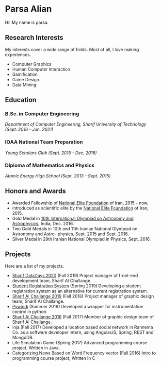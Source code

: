 
<Avatar size="40%" />

# Parsa Alian

Hi! My name is parsa.

## Research Interests

My interests cover a wide range of fields. Most of all, I love making experiences.

-   Computer Graphics
-   Human Computer Interaction
-   Gamification
-   Game Design
-   Data Mining

## Education

### B.Sc. in Computer Engineering

_Department of Computer Engineering, Sharif University of Technology (Sept. 2016 - Jun. 2021)_

### IOAA National Team Preparation

_Young Scholars Club (Sept. 2015 - Dec. 2016)_

### Diploma of Mathematics and Physics

_Atomic Energy High School (Sept. 2013 - Sept. 2015)_

## Honors and Awards

-   Awarded Fellowship of [National Elite Foundation](https://en.bmn.ir/) of Iran, 2015 - now.
-   Introduced as scientific elite by the [National Elite Foundation](https://en.bmn.ir/) of Iran, 2015.
-   Gold Medal in [10th International Olympiad on Astronomy and Astrophysics](http://www.ioaa2016.in/), India, Dec. 2016.
-   Two Gold Medals in 10th and 11th Iranian National Olympiad on Astronomy and Astro- physics, Sept. 2015 and Sept. 2016.
-   Silver Medal in 29th Iranian National Olympiad in Physics, Sept. 2016.

## Projects

Here are a list of my projects.

-   [Sharif DataDays 2020](https://datadays.sharif.edu/) (Fall 2019)
    Project manager of front-end development team, Sharif AI Challange.
-   [Student Registration System](https://github.com/parsaalian/sadedu) (Spring 2019)
    Developing a student registration system as an alternative for current registration system.
-   [Sharif AI Challange 2019](https://aichallenge.sharif.edu/) (Fall 2018)
    Project manager of graphic design team, Sharif AI Challange.
-   [Pywindi](https://github.com/parsaalian/pywindi) (Summer 2018)
    Developed a wrapper for instrumentation control in python.
-   [Sharif AI Challange 2018](https://aichallenge.sharif.edu/) (Fall 2017)
    Member of graphic design team of Sharif AI Challange.
-   Inja (Fall 2017)
    Developed a location based social network in Rahnema Co. as a software developer intern, using AngularJS, Spring, REST and MongoDB.
-   Life Simulation Game (Spring 2017)
    Advanced programming course project, Written in Java.
-   Categorizing News Based on Word Frequency vector (Fall 2016)
    Intro to programming course project, Written in C
